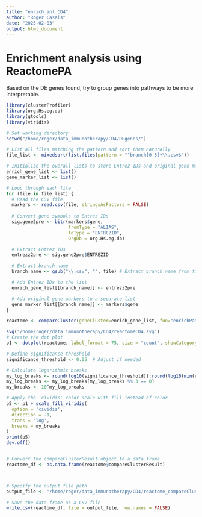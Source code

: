 ```yaml
---
title: "enrich_anl_CD4"
author: "Roger Casals"
date: "2025-02-03"
output: html_document
---
```


# Enrichment analysis using ReactomePA
Based on the DE genes found, try to group genes into pathways to be more interpretable. 


```r
library(clusterProfiler)
library(org.Hs.eg.db)
library(gtools)
library(viridis)

# Set working directory
setwd("/home/roger/data_immunotherapy/CD4/DEgenes/")

# List all files matching the pattern and sort them naturally
file_list <- mixedsort(list.files(pattern = "^branch[0-5]+\\.csv$"))

# Initialize the overall lists to store Entrez IDs and original gene markers
enrich_gene_list <- list()
gene_marker_list <- list()

# Loop through each file
for (file in file_list) {
  # Read the CSV file
  markers <- read.csv(file, stringsAsFactors = FALSE)
  
  # Convert gene symbols to Entrez IDs
  sig.gene2pre <- bitr(markers$gene, 
                       fromType = "ALIAS", 
                       toType = "ENTREZID", 
                       OrgDb = org.Hs.eg.db)

  # Extract Entrez IDs
  entrezz2pre <- sig.gene2pre$ENTREZID

  # Extract branch name
  branch_name <- gsub("\\.csv", "", file) # Extract branch name from file

  # Add Entrez IDs to the list
  enrich_gene_list[[branch_name]] <- entrezz2pre

  # Add original gene markers to a separate list
  gene_marker_list[[branch_name]] <- markers$gene
}


```





```r


reactome <- compareCluster(geneCluster=enrich_gene_list, fun="enrichPathway", pvalueCutoff=0.05)

svg("/home/roger/data_immunotherapy/CD4/reactomeCD4.svg")
# Create the dot plot
p1 <- dotplot(reactome, label_format = 75, size = "count", showCategory = 5, font.size = 8) #, color="p.adjust")

# Define significance threshold
significance_threshold <- 0.05  # Adjust if needed

# Calculate logarithmic breaks
my_log_breaks <- round(log10(significance_threshold)):round(log10(min(reactome@compareClusterResult$p.adjust)))
my_log_breaks <- my_log_breaks[my_log_breaks %% 3 == 0]
my_breaks <- 10^my_log_breaks

# Apply the 'cividis' color scale with fill instead of color
p5 <- p1 + scale_fill_viridis(
  option = 'cividis',
  direction = -1,
  trans = 'log',
  breaks = my_breaks
)
print(p5)
dev.off()


# Convert the compareClusterResult object to a data frame
reactome_df <- as.data.frame(reactome@compareClusterResult)



# Specify the output file path
output_file <- "/home/roger/data_immunotherapy/CD4/reactome_compareClusterResult.csv"

# Save the data frame as a CSV file
write.csv(reactome_df, file = output_file, row.names = FALSE)



```


